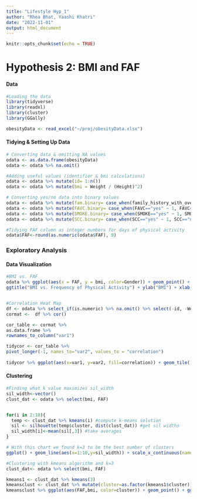 ```yaml
---
title: "Lifestyle Hyp_1"
author: "Rhea Bhat, Yaashi Khatri"
date: "2022-11-01"
output: html_document
---
```


```r
knitr::opts_chunk$set(echo = TRUE)
```
# Hypothesis 2: BMI and FAF

#### Data 
```R
#Loading the data
library(tidyverse)
library(readxl)
library(cluster)
library(GGally)

obesityData <- read_excel("~/proj/obesityData.xlsx")
```

#### Tidying & Setting Up Data
```R

# Converting data & omitting NA values
odata <- as.data.frame(obesityData)
odata <- odata %>% na.omit()

#Adding useful values (identifier & bmi calculations)
odata <- odata %>% mutate(id= 1:n())
odata <- odata %>% mutate(bmi = Weight / (Height)^2) 

# Converting yes/no data into binary values
odata <- odata %>% mutate(fam.binary= case_when(family_history_with_overweight=="yes" ~ 1, family_history_with_overweight=="no" ~ 0 ))
odata <- odata %>% mutate(FAVC.binary= case_when(FAVC=="yes" ~ 1, FAVC=="no" ~ 0 ))
odata <- odata %>% mutate(SMOKE.binary= case_when(SMOKE=="yes" ~ 1, SMOKE=="no" ~ 0 ))
odata <- odata %>% mutate(SCC.binary= case_when(SCC=="yes" ~ 1, SCC=="no" ~ 0 ))

#Tidying FAF column as integer numbers for days of physical activity
odata$FAF<-round(as.numeric(odata$FAF), 0)
```

### Exploratory Analysis

#### Data Visualization
```R
#BMI vs. FAF
odata %>% ggplot(aes(x = FAF, y = bmi, color=Gender)) + geom_point() +
ggtitle("BMI vs. Frequency of Physical Activity") + ylab("BMI") + xlab("FAF") 


#Correlation Heat Map
df <- odata %>% select_if(is.numeric) %>% na.omit() %>% select(-id, -Weight, -Height, -Age, -contains("binary"))
cormat <-  df %>% cor()

cor_table <- cormat %>%
as.data.frame %>%
rownames_to_column("var1")

tidycor <- cor_table %>%
pivot_longer(-1, names_to="var2", values_to = "correlation")
  
tidycor %>% ggplot(aes(x=var1, y=var2, fill=correlation)) + geom_tile()

```
#### Clustering

```R

#Finding what k value maximizes sil_width
sil_width<-vector()
clust_dat <- odata %>% select(bmi, FAF)


for(i in 2:10){
  temp <- clust_dat %>% kmeans(i) #compute k-means solution
  sil <- silhouette(temp$cluster, dist(clust_dat)) #get sil widths
  sil_width[i]<-mean(sil[,3]) #take averages 
}

# With this chart we found k=3 to be the best number of clusters
ggplot() + geom_line(aes(x=1:10,y=sil_width)) + scale_x_continuous(name="k",breaks=1:10)

#Clustering with kmeans algorithm and k=3
clust_dat<- odata %>% select(bmi, FAF)

kmeans1 <- clust_dat %>% kmeans(3)
kmeansclust <- clust_dat %>% mutate(cluster=as.factor(kmeans1$cluster)) 
kmeansclust %>% ggplot(aes(FAF,bmi, color=cluster)) + geom_point() + ggtitle("Kmeans Clustering of Data")
```